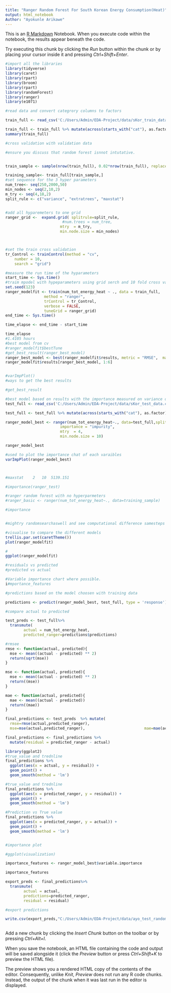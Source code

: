 ```yaml
---
title: "Ranger Random Forest For South Korean Energy Consumption(Heat)"
output: html_notebook
Author: "Ayokunle Arikawe"
---
```


This is an [R Markdown](http://rmarkdown.rstudio.com) Notebook. When you execute code within the notebook, the results appear beneath the code. 

Try executing this chunk by clicking the *Run* button within the chunk or by placing your cursor inside it and pressing *Ctrl+Shift+Enter*. 

```r
#import all the libraries
library(tidyverse)
library(caret)
library(rpart)
library(broom)
library(rpart)
library(randomForest)
library(ranger)
library(e1071)


```
```r
#read data and convert categrory columns to factors

train_full <- read_csv('C:/Users/Admin/EDA-Project/data/sKor_train_data.csv')

train_full <- train_full %>% mutate(across(starts_with("cat"), as.factor))
summary(train_full)

```



```r
#cross validation with validation data

#ensure you discuss that random forest isnnot intutative.


train_sample <- sample(nrow(train_full), 0.02*nrow(train_full), replace = FALSE)

training_sample<- train_full[train_sample,]
#set sequence for the 3 hyper parameters
num_tree<- seq(250,2000,50)
min_nodes <- seq(2,10,2)
m_try <- seq(4,18,2)
split_rule <- c("variance", "extratrees", "maxstat")


#add all hyparemeters to one grid
ranger_grid <-  expand.grid( splitrule=split_rule,
                         #num.trees = num_tree, 
                        mtry  = m_try,
                        min.node.size = min_nodes)



#set the train cross validation
tr_Control <- trainControl(method = "cv",
    number = 10,
    search = "grid")

#measure the run time of the hyparameters
start_time <- Sys.time()
#traim mpodel with hypeparameters using grid serch and 10 fold cross validation
set.seed(123)
ranger_modelfit <- train(num_tot_energy_heat ~ ., data = train_full, 
                 method = "ranger", 
                 trControl = tr_Control,
                 verbose = FALSE, 
                 tuneGrid = ranger_grid)
end_time <- Sys.time()

time_elapse <- end_time - start_time

time_elapse
#1.4105 hours
#best model from cv
#ranger_modelfit$bestTune
#get_best_result(ranger_best_model)
ranger_best_model <- best(ranger_modelfit$results, metric = "RMSE",  maximize = TRUE)
ranger_modelfit$results[ranger_best_model, 1:6]


#varImpPlot()
#ways to get the best results

#get_best_result

#best model based on results with the importance measured on variance of sreponses and sum 
test_full <- read_csv('C:/Users/Admin/EDA-Project/data/sKor_test_data.csv')

test_full <- test_full %>% mutate(across(starts_with("cat"), as.factor))

ranger_model_best <- ranger(num_tot_energy_heat~., data=test_full,splitrule="maxstat",
                        importance = "impurity",
                        mtry  = 4,
                        min.node.size = 10)

ranger_model_best

#used to plot the importance chat of each varaibles
varImpPlot(ranger_model_best)



#maxstat	2	10	5139.151

#importance(ranger_test)

#ranger random forest with no hyperparmeters
#ranger_basic <- ranger(num_tot_energy_heat~., data=training_sample)

#importance 



```
```r

#mightry randomsearchaswell and see computational difference samesteps as grid search
```
```r
#visualise to compare the different models
trellis.par.set(caretTheme())
plot(ranger_modelfit) 

#
ggplot(ranger_modelfit)

#residuals vs predicted
#predicted vs actual

#Variable importance chart where possible.
i#mportance_features
```
```r

#predictions based on the model choosen with training data

predictions <- predict(ranger_model_best, test_full, type = 'response')

#compare actual to predicted

test_preds <- test_full%>% 
  transmute(
        actual = num_tot_energy_heat,
        predicted_ranger=predictions$predictions)

#rmsee
rmse <- function(actual, predicted){
  mse <- mean((actual - predicted) ** 2)
  return(sqrt(mse))
}

mse <- function(actual, predicted){
  mse <- mean((actual - predicted) ** 2)
  return((mse))
}

mae <- function(actual, predicted){
  mae <- mean((actual - predicted))
  return((mae))
}

final_predictions <- test_preds  %>% mutate(
  rmse=rmse(actual,predicted_ranger),
  mse=mse(actual,predicted_ranger),                          mae=mae(actual,predicted_ranger))

final_predictions <- final_predictions %>% 
  mutate(residual = predicted_ranger - actual)

library(ggplot2)
#true_value and trednline
final_predictions %>% 
  ggplot(aes(x = actual, y = residual)) + 
  geom_point() + 
  geom_smooth(method = 'lm') 

#true_value and trednline
final_predictions %>% 
  ggplot(aes(x = predicted_ranger, y = residual)) + 
  geom_point() + 
  geom_smooth(method = 'lm') 

#Prediction vs True value 
final_predictions %>% 
  ggplot(aes(x = predicted_ranger, y = actual)) + 
  geom_point() + 
  geom_smooth(method = 'lm') 


#importance plot

#ggplot(visualization)

importance_features <- ranger_model_best$variable.importance

importance_features

export_preds <- final_predictions%>% 
  transmute(
        actual = actual,
        predictions=predicted_ranger,
        residual = residual)

#export predictions

write.csv(export_preds,"C:/Users/Admin/EDA-Project/data/ayo_test_random_forest.csv")



```



Add a new chunk by clicking the *Insert Chunk* button on the toolbar or by pressing *Ctrl+Alt+I*.

When you save the notebook, an HTML file containing the code and output will be saved alongside it (click the *Preview* button or press *Ctrl+Shift+K* to preview the HTML file).

The preview shows you a rendered HTML copy of the contents of the editor. Consequently, unlike *Knit*, *Preview* does not run any R code chunks. Instead, the output of the chunk when it was last run in the editor is displayed.

